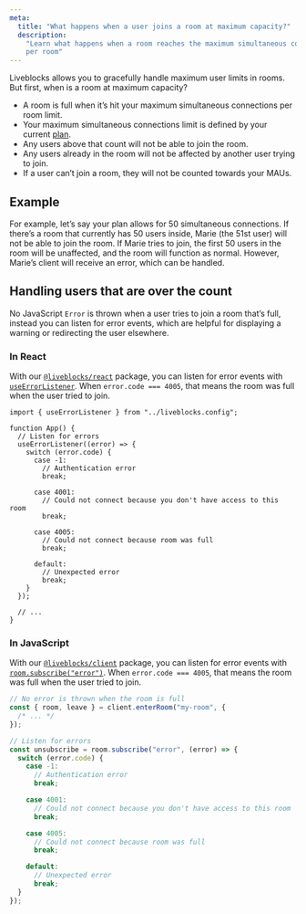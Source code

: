 ```yaml
---
meta:
  title: "What happens when a user joins a room at maximum capacity?"
  description:
    "Learn what happens when a room reaches the maximum simultaneous connections
    per room"
---
```


Liveblocks allows you to gracefully handle maximum user limits in rooms. But
first, when is a room at maximum capacity?

- A room is full when it’s hit your maximum simultaneous connections per room
  limit.
- Your maximum simultaneous connections limit is defined by your current
  [plan](/pricing).
- Any users above that count will not be able to join the room.
- Any users already in the room will not be affected by another user trying to
  join.
- If a user can’t join a room, they will not be counted towards your MAUs.

## Example

For example, let’s say your plan allows for 50 simultaneous connections. If
there’s a room that currently has 50 users inside, Marie (the 51st user) will
not be able to join the room. If Marie tries to join, the first 50 users in the
room will be unaffected, and the room will function as normal. However, Marie’s
client will receive an error, which can be handled.

## Handling users that are over the count

No JavaScript `Error` is thrown when a user tries to join a room that’s full,
instead you can listen for error events, which are helpful for displaying a
warning or redirecting the user elsewhere.

### In React

With our
[`@liveblocks/react`](https://liveblocks.io/docs/api-reference/liveblocks-react)
package, you can listen for error events with
[`useErrorListener`](/docs/api-reference/liveblocks-react#useErrorListener).
When `error.code === 4005`, that means the room was full when the user tried to
join.

```tsx highlight="15-17"
import { useErrorListener } from "../liveblocks.config";

function App() {
  // Listen for errors
  useErrorListener((error) => {
    switch (error.code) {
      case -1:
        // Authentication error
        break;

      case 4001:
        // Could not connect because you don't have access to this room
        break;

      case 4005:
        // Could not connect because room was full
        break;

      default:
        // Unexpected error
        break;
    }
  });

  // ...
}
```

### In JavaScript

With our [`@liveblocks/client`](/docs/api-reference/liveblocks-client) package,
you can listen for error events with
[`room.subscribe("error")`](/docs/api-reference/liveblocks-client#Room.subscribe.error).
When `error.code === 4005`, that means the room was full when the user tried to
join.

```ts highlight="17-19"
// No error is thrown when the room is full
const { room, leave } = client.enterRoom("my-room", {
  /* ... */
});

// Listen for errors
const unsubscribe = room.subscribe("error", (error) => {
  switch (error.code) {
    case -1:
      // Authentication error
      break;

    case 4001:
      // Could not connect because you don't have access to this room
      break;

    case 4005:
      // Could not connect because room was full
      break;

    default:
      // Unexpected error
      break;
  }
});
```
